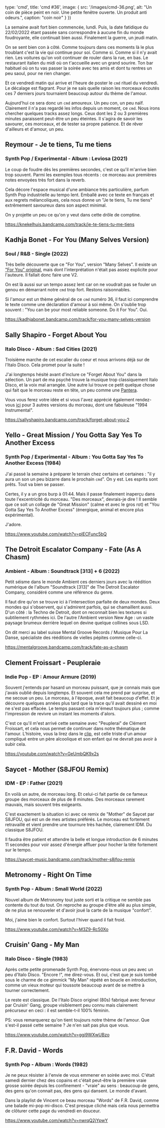 

  type: 'cmd',
  title: 'cmd #36',
  image: {
    src: '/images/cmd-36.png',
    alt: "Un coin de pièce peint en noir. Une petite fenêtre ouverte. Un produit anti odeurs.",
    caption: "coin noir"
  }
}) 


La semaine avait fort bien commencée, lundi. Puis, la date fatidique du
22/02/2022 étant passée sans correspondre à aucune fin du monde foudroyante,
elle continuait bien aussi. Finalement la guerre, un jeudi matin. 

On se sent bien con à côté. Comme toujours dans ces moments là le plus troublant
c'est la vie qui continue  pour soi. Comme si. Comme si il n'y avait rien. Les
voitures qu'on voit continuer de rouler dans la rue, en bas. Le restaurant
italien du midi où on t'accueille avec un grand sourire. Ton bar habituel où on
tu vas passer la soirée avec tes amis et dont tu rentres un peu saoul, pour ne
rien changer.

Et ce vendredi matin qui arrive et l'heure de poster le `cmd` rituel du
vendredi. Le décalage est flagrant. Pour je ne sais quelle raison les morceaux
écoutés ces 7 derniers jours tournaient beaucoup autour du thème de l'amour. 

Aujourd'hui ce sera donc un `cmd` amoureux. Un peu con, un peu naïf. Clairement
il n'a pas regardé les infos depuis un moment, ce `cmd`. Nous irons chercher
quelques tracks assez longs. Ceux dont les 2 ou 3 premières minutes paraissent
peut-être un peu éteintes. Il s'agira de savoir les savourer, ces morceaux, et
de tester sa propre patience. Et de rêver d'ailleurs et d'amour, un peu.



## Reymour - Je te tiens, Tu me tiens

### Synth Pop / Experimental - Album : Leviosa (2021)

Le coup de foudre dès les premières secondes, c'est ce qu'il m'arrive bien trop
souvent. Parmi les exemples tous récents : ce morceau aux premières notes
envoyées très fort dans la reverb. 

Cela décore l'espace musical d'une ambiance très particulière, parfum Synth Pop
industrielle au tempo lent. Emballé avec ce texte en français et aux regrets
mélancoliques, cela nous donne un "Je te tiens, Tu me tiens"  extrêmement
savoureux dans son aspect minimal. 

On y projette un peu ce qu'on y veut dans cette drôle de comptine.

https://knekelhuis.bandcamp.com/track/je-te-tiens-tu-me-tiens




## Kadhja Bonet - For You (Many Selves Version)

### Soul / R&B  - Single (2022)

Très belle découverte que ce "For You", version "Many Selves". Il existe un
["For You" original](https://kadhjabonet.bandcamp.com/album/for-you), mais dont
l'interprétation n'était pas assez explicite pour l'auteure. Il fallait donc
faire une V2.

On est là aussi sur un tempo assez lent car on ne voudrait pas se fouler un
genou en démarrant notre `cmd` trop fort. Restons raisonnables. 

Si l'amour est un thème général de ce `cmd` numéro 36, il faut ici comprendre le
texte comme une déclaration d'amour à soi même. On s'oublie trop souvent : "You
can be your most reliable someone. Do it For You". Oui.

https://kadhjabonet.bandcamp.com/track/for-you-many-selves-version


## Sally Shapiro - Forget About You

### Italo Disco - Album : Sad Cities (2021)

Troisième marche de cet escalier du coeur et nous arrivons déjà sur de l'Italo
Disco. Cela promet pour la suite !

J'ai longtemps hésité avant d'inclure ce "Forget About You" dans la sélection.
Un part de ma psyché trouve la musique trop classiquement Italo Disco, et la
voix mal arrangée. Une autre lui trouve ce petit quelque chose qui fait que le
morceau reste en tête, un peu comme une
[Pantera](https://cmd.wuips.com/post/2021-10-22-cmd-18).

Vous vous ferez votre idée et si vous l'avez apprécié également rendez-vous
[ici](https://sallyshapiro.bandcamp.com/album/forget-about-you-2) pour 3 autres
versions du morceau, dont une fabuleuse "1994 Instrumental".

https://sallyshapiro.bandcamp.com/track/forget-about-you-2



## Yello - Great Mission / You Gotta Say Yes To Another Excess

### Synth Pop / Experimental - Album : You Gotta Say Yes To Another Excess (1984)

J'ai passé la semaine à préparer le terrain chez certains et certaines : "il y
aura un son un peu bizarre dans le prochain `cmd`". On y est. Les esprits sont
prêts. Tout va bien se passer.

Certes, il y a un gros burp à 01:44. Mais il passe finalement inaperçu dans
toute l'excentricité du morceau. "Des morceaux", devrais-je dire ! Il semble que
ce soit un collage de "Great Mission" (calme et avec le gros rot) et "You Gotta
Say Yes To Another Excess" (énergique, animal et encore plus expérimental). 

J'adore.

https://www.youtube.com/watch?v=plECFunc5bQ




## The Detroit Escalator Company - Fate (As A Chasm)

### Ambient - Album : Soundtrack [313] + 6 (2022)

Petit séisme dans le monde Ambient ces derniers jours avec la réédition
numérique de l'album "Soundtrack [313]" de The Detroit Escalator Company,
considéré comme une référence du genre.

Il faut dire qu'on se trouve ici à l'intersection parfaite de deux mondes. Deux
mondes qui s'observent, qui s'admirent parfois, qui se chamaillent aussi. D'un
côté : la Techno de Detroit, dont on reconnait bien les textures si subtilement
rythmées ici. De l'autre l'Ambient version New Age : un vaste paysage brumeux
derrière lequel on devine quelque collines sous LSD.

On dit merci au label suisse Mental Groove Records / Musique Pour La Danse,
spécialiste des rééditions de vielles pépites comme celle-ci.

https://mentalgroove.bandcamp.com/track/fate-as-a-chasm



## Clement Froissart - Peupleraie

### Indie Pop - EP : Amour Armure (2019)

Souvent j'entends par hasard un morceau puissant, que je connais mais que
j'avais oublié depuis longtemps. Et souvent cela me prend par surprise, et me
secoue un peu. Le morceau, à l'époque, avait fait beaucoup d'effet. Et je
découvre quelques années plus tard que la trace qu'il avait dessiné en moi ne
s'est pas effacée. Le temps passant cela m'émeut toujours plus ; comme
l'impression de revivre un instant les moments d'alors.

C'est ce qu'il m'est arrivé cette semaine avec "Peuplerai" de Clément Froissart,
et cela nous permet de continuer dans notre thématique de l'amour. L'histoire,
vous la lirez dans le [clip](https://www.youtube.com/watch?v=Rcc39ofhbW4), est
celle triste d'un amour compliqué entre un père alcoolique et son enfant qui ne
devrait pas avoir à subir cela.

https://youtube.com/watch?v=GeUmbQK9x2s



## Saycet - Mother (S8JFOU Remix) 

### IDM - EP : Father (2021) 

En voilà un autre, de morceau long. Et celui-ci fait partie de ce fameux groupe
des morceaux de plus de 8 minutes. Des morceaux rarement mauvais, mais souvent
très exigeants. 

C'est exactement la situation ici avec ce remix de "Mother" de Saycet par
S8JFOU, qui est un de mes artistes préférés. Le morceau est fortement
retravaillé et vient prendre une tournure très hachée, clairement IDM. Du
classique S8JFOU. 

Il faudra être patient et attendre la belle et longue introduction de 6 minutes
11 secondes pour voir assez d'énergie affluer pour hocher la tête fortement sur
le tempo.

https://saycet-music.bandcamp.com/track/mother-s8jfou-remix



## Metronomy - Right On Time

### Synth Pop - Album : Small World (2022)

Nouvel album de Metronomy tout juste sorti et la critique ne semble pas contente
du tout du tout. On reproche au groupe d'être allé au plus simple, de ne plus se
renouveler et d'avoir joué la carte de la musique "confort". 

Moi, j'aime bien le confort. Surtout l'hiver quand il fait froid.

https://www.youtube.com/watch?v=M3Z9-Rc50Xo



## Cruisin' Gang - My Man

### Italo Disco - Single (1983)

Après cette petite promenade Synth Pop, énervons-nous un peu avec un peu d'Italo
Disco. "Encore !", me direz-vous. Et oui, c'est que je suis tombé sous le charme
de ce gimmick "My Man" répété en boucle en introduction, comme un vieux moteur
qui toussote beaucoup avant de se mettre à tourner correctement.

Le reste est classique. De l'Italo Disco originel (80s) fabriqué avec ferveur
par Cruisin' Gang, groupe visiblement peu connu mais clairement précurseur en
ceci : il est semble-t-il 100% féminin.

PS: vous remarquerez qu'on tient toujours notre thème de l'amour. Que s'est-il
passé cette semaine ? Je n'en sait pas plus que vous.

https://www.youtube.com/watch?v=ggi9WXwUBzo



## F.R. David - Words 

### Synth Pop - Album : Words (1982)

Je ne peux résister à l'envie de vous emmener en soirée avec moi. C'était samedi
dernier chez des copains et c'était peut-être la première vraie grosse soirée
depuis les confinement - "vraie" au sens : beaucoup de gens, des gens qu'on
connait pas, des gens qui dansent. Le monde d'avant.

Dans la playlist de Vincent ce beau morceau "Words" de F.R. David, comme une
balade mi-pop mi-disco. C'est presque cliché mais cela nous permettra de
clôturer cette page du vendredi en douceur.

https://www.youtube.com/watch?v=nwrqQ2jYpwY

